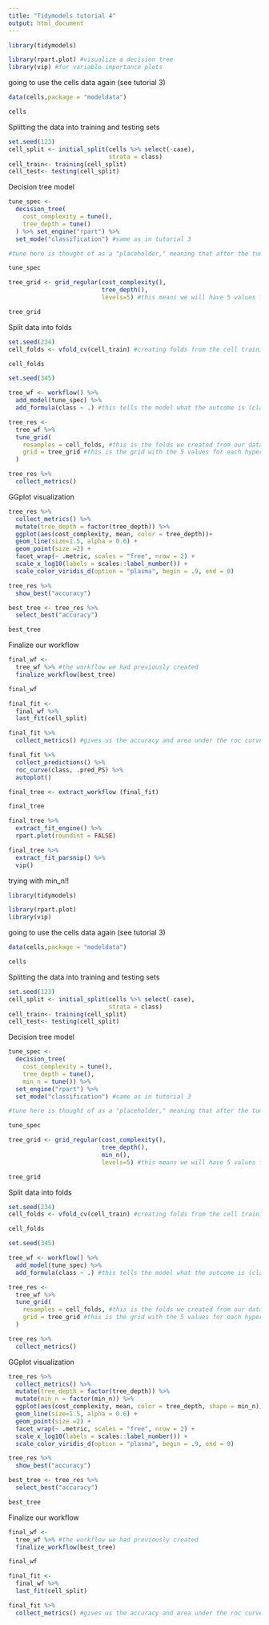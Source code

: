 ```yaml
---
title: "Tidymodels tutorial 4"
output: html_document
---
```


```r
library(tidymodels)

library(rpart.plot) #visualize a decision tree
library(vip) #for variable importance plots
```

going to use the cells data again (see tutorial 3)
```r
data(cells,package = "modeldata")

cells
```


Splitting the data into training and testing sets
```r
set.seed(123)
cell_split <- initial_split(cells %>% select(-case),
                            strata = class)
cell_train<- training(cell_split)
cell_test<- testing(cell_split)
```

Decision tree model
```r
tune_spec <-
  decision_tree(
    cost_complexity = tune(),
    tree_depth = tune()
  ) %>% set_engine("rpart") %>%
  set_mode("classification") #same as in tutorial 3

#tune here is thought of as a "placeholder," meaning that after the tuning process we will select a single numerical value for each of the parameters 

tune_spec
```



```r
tree_grid <- grid_regular(cost_complexity(),
                          tree_depth(),
                          levels=5) #this means we will have 5 values for each hyperparameter, meaning a grid of 5x5, or 25

tree_grid
```

Split data into folds
```r
set.seed(234)
cell_folds <- vfold_cv(cell_train) #creating folds from the cell training data - the default is 10 folds so if you do not plug in a value for v, it will automatically output 10 folds

cell_folds
```







```r
set.seed(345)

tree_wf <- workflow() %>%
  add_model(tune_spec) %>%
  add_formula(class ~ .) #this tells the model what the outcome is (class), and what the predictors are (the dot signifies that all other variables in the data will be treated as predictors)

tree_res <- 
  tree_wf %>%
  tune_grid(
    resamples = cell_folds, #this is the folds we created from our data
    grid = tree_grid #this is the grid with the 5 values for each hyperparameter to try with our model 
  )
```


```r
tree_res %>%
  collect_metrics()
```


GGplot visualization 
```r
tree_res %>%
  collect_metrics() %>%
  mutate(tree_depth = factor(tree_depth)) %>%
  ggplot(aes(cost_complexity, mean, color = tree_depth))+
  geom_line(size=1.5, alpha = 0.6) +
  geom_point(size =2) +
  facet_wrap(~ .metric, scales = "free", nrow = 2) +
  scale_x_log10(labels = scales::label_number()) +
  scale_color_viridis_d(option = "plasma", begin = .9, end = 0)
```


```r
tree_res %>% 
  show_best("accuracy")
```

```r
best_tree <- tree_res %>%
  select_best("accuracy")

best_tree
```

Finalize our workflow
```r
final_wf <-
  tree_wf %>% #the workflow we had previously created
  finalize_workflow(best_tree)

final_wf
```


```r
final_fit <- 
  final_wf %>%
  last_fit(cell_split)

final_fit %>%
  collect_metrics() #gives us the accuracy and area under the roc curves for the final model 
```

```r
final_fit %>%
  collect_predictions() %>%
  roc_curve(class, .pred_PS) %>%
  autoplot()
```

```r
final_tree <- extract_workflow (final_fit)

final_tree
```

```r
final_tree %>%
  extract_fit_engine() %>%
  rpart.plot(roundint = FALSE)
```

```r
final_tree %>%
  extract_fit_parsnip() %>%
  vip()
```



























trying with min_n!!

```r
library(tidymodels)

library(rpart.plot) 
library(vip) 
```

going to use the cells data again (see tutorial 3)
```r
data(cells,package = "modeldata")

cells
```


Splitting the data into training and testing sets
```r
set.seed(123)
cell_split <- initial_split(cells %>% select(-case),
                            strata = class)
cell_train<- training(cell_split)
cell_test<- testing(cell_split)
```

Decision tree model
```r
tune_spec <-
  decision_tree(
    cost_complexity = tune(),
    tree_depth = tune(),
    min_n = tune()) %>% 
  set_engine("rpart") %>%
  set_mode("classification") #same as in tutorial 3

#tune here is thought of as a "placeholder," meaning that after the tuning process we will select a single numerical value for each of the parameters 

tune_spec
```

```r
tree_grid <- grid_regular(cost_complexity(),
                          tree_depth(),
                          min_n(),
                          levels=5) #this means we will have 5 values for each hyperparameter, meaning a grid of 5x5, or 25

tree_grid
```

Split data into folds
```r
set.seed(234)
cell_folds <- vfold_cv(cell_train) #creating folds from the cell training data - the default is 10 folds so if you do not plug in a value for v, it will automatically output 10 folds

cell_folds
```

```r
set.seed(345)

tree_wf <- workflow() %>%
  add_model(tune_spec) %>%
  add_formula(class ~ .) #this tells the model what the outcome is (class), and what the predictors are (the dot signifies that all other variables in the data will be treated as predictors)

tree_res <- 
  tree_wf %>%
  tune_grid(
    resamples = cell_folds, #this is the folds we created from our data
    grid = tree_grid #this is the grid with the 5 values for each hyperparameter to try with our model 
  )
```


```r
tree_res %>%
  collect_metrics()
```


GGplot visualization 
```r
tree_res %>%
  collect_metrics() %>%
  mutate(tree_depth = factor(tree_depth)) %>%
  mutate(min_n = factor(min_n)) %>%
  ggplot(aes(cost_complexity, mean, color = tree_depth, shape = min_n))+
  geom_line(size=1.5, alpha = 0.6) +
  geom_point(size =2) +
  facet_wrap(~ .metric, scales = "free", nrow = 2) +
  scale_x_log10(labels = scales::label_number()) +
  scale_color_viridis_d(option = "plasma", begin = .9, end = 0)
```


```r
tree_res %>% 
  show_best("accuracy")
```

```r
best_tree <- tree_res %>%
  select_best("accuracy")

best_tree
```

Finalize our workflow
```r
final_wf <-
  tree_wf %>% #the workflow we had previously created
  finalize_workflow(best_tree)

final_wf
```


```r
final_fit <- 
  final_wf %>%
  last_fit(cell_split)

final_fit %>%
  collect_metrics() #gives us the accuracy and area under the roc curves for the final model 
```
